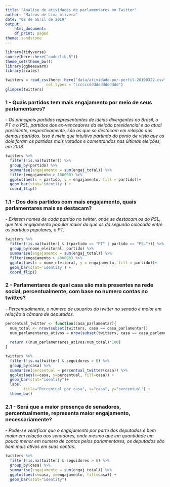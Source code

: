 ```yaml
---
title: "Analise de atividades de parlamentares no Twitter"
author: "Mateus de Lima olivera"
date: "08 de abril de 2019"
output:
    html_document:
    df_print: paged
theme: sandstone
---
```


```r
library(tidyverse)
source(here::here("code/lib.R"))
theme_set(theme_bw())
library(ggbeeswarm)
library(scales)
```


```r
twitters = read_csv(here::here("data/atividade-por-perfil-20190322.csv"), 
                  col_types = "ccccccddddddddddddd")
glimpse(twitters)
```


### 1 - Quais partidos tem mais engajamento por meio de seus parlamentares? 
*- Os principais partidos representantes de ideias divergentes no Brasil, o PT e o PSL, partidos dos ex-vencedores da eleição presidencial e do atual presidente, respectivamente, são os que se destacam em relação aos demais  partidos. Isso é meio que intuitivo partindo do ponto de vista que os dois foram os partidos mais votados e comentandos nas últimas eleições, em 2018.* 

```r
twitters %>%
  filter(!is.na(twitter)) %>%
  group_by(partido) %>%
  summarise(engajamento = sum(engaj_total)) %>%
  filter(engajamento > 100000) %>%
  ggplot(aes(x = partido, y = engajamento, fill = partido))+
  geom_bar(stat='identity') +
  coord_flip()
```




### 1.1 - Dos dois partidos com mais engajamento, quais parlamentares mais se destacam? 
*- Existem nomes de cada partido no twitter, onde se destacam os do PSL, que tem engajamento popular maior do que os do segundo colocado entre os partidos populares, o PT.*

```r
twitters %>%
  filter(!is.na(twitter) & ((partido == "PT" | partido == "PSL"))) %>%
  group_by(nome_eleitoral, partido) %>%
  summarise(engajamento = sum(engaj_total)) %>%
  filter(engajamento > 400000) %>%
  ggplot(aes(x = nome_eleitoral, y = engajamento, fill = partido))+
  geom_bar(stat='identity') + 
  coord_flip()
```






### 2 - Parlamentares de qual casa são mais presentes na rede social, percentualmente, com base no numero contas no twittes?  
*- Percentualmente, o número de usuarios do twitter no senado é maior em relação à câmara de deputados.*

```r
percentual_twitter <- function(casa_parlamentar){
  num_total <- nrow(subset(twitters, casa == casa_parlamentar))
  num_parlamentares_ativos = nrow(subset(twitters, casa == casa_parlamentar & !is.na(twitter)))
  
  return ((num_parlamentares_ativos/num_total)*100)
}

twitters %>%
  filter(!is.na(twitter) & seguidores > 0) %>%
  group_by(casa) %>%
  summarise(percentual = percentual_twitter(casa)) %>%
  ggplot(aes(x=casa, y=percentual, fill=casa)) + 
  geom_bar(stat="identity")+
  labs(
        title="Percentual por casa", x="casa", y="percentual") +
  theme_bw()
```




### 2.1 -  Será que a maior presença de senadores, percentualmente, representa maior engajamento, necessariamente?
*- Pode-se verirficar que o engajamento por parte dos deputados é bem maior em relação aos senadores, onde mesmo que em quantidade um pouco menor em numero de contas pelos parlamentares, os deputados são bem mais ativos em suas contas.*

```r
twitters %>%
  filter(!is.na(twitter) & seguidores > 0) %>%
  group_by(casa) %>%
  summarise(engajamento = sum(engaj_total)) %>%
  ggplot(aes(x=casa, y=engajamento, fill=casa)) +
  geom_bar(stat="identity")
  
```